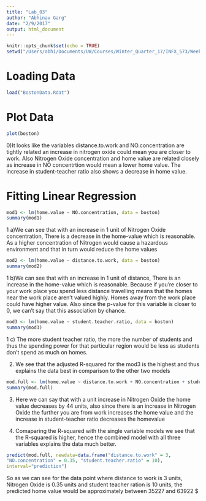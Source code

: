 ```yaml
---
title: "Lab_03"
author: "Abhinav Garg"
date: "2/9/2017"
output: html_document
---
```


```r
knitr::opts_chunk$set(echo = TRUE)
setwd("/Users/abhi/Documents/UW/Courses/Winter_Quarter_17/INFX_573/Week_5")
```

# Loading Data 
```r
load("BostonData.Rdat")
```

# Plot Data 
```r

plot(boston)
```

0)It looks like the variables distance.to.work and NO.concentration are tightly related an increase in nitrogen oxide could mean you are closer to work. Also Nitrogen Oxide concentration and home value are related closely as increase in NO concentrtion would mean a lower home value. The increase in student-teacher ratio also shows a decrease in home value. 

# Fitting Linear Regression
```r
mod1 <- lm(home.value ~ NO.concentration, data = boston)
summary(mod1)
```
1 a)We can see that with an increase in 1 unit of Nitrogen Oxide concentration, There is a decrease in the home-value which is reasonable. As a higher concentration of Nitrogen would cause a hazardous environment and that in turn would reduce the home values
```r
mod2 <- lm(home.value ~ distance.to.work, data = boston)
summary(mod2)
```
1 b)We can see that with an increase in 1 unit of distance, There is an increase in the home-value which is reasonable. Because if you're closer to your work place you spend less distance travelling means that the homes near the work place aren't valued highly. Homes away from the work place could have higher value. Also since the p-value for this variable is closer to 0, we can't say that this association by chance. 

```r
mod3 <- lm(home.value ~ student.teacher.ratio, data = boston)
summary(mod3)
```
1 c) The more student teacher ratio, the more the number of students and thus the spending power for that particular region would be less as students don't spend as much on homes. 


2) We see that the adjusted R-squared for the mod3 is the highest and thus explains the data best in comparison to the other two models 

```r
mod.full <- lm(home.value ~ distance.to.work + NO.concentration + student.teacher.ratio, data = boston)
summary(mod.full)
```

3) Here we can say that with a unit increase in Nitrogen Oxide the home value decreases by 44 units, also since there is an increase in Nitrogen Oxide the further you are from work increases the home value and the increase in student-teacher ratio decreases the homevalue

4) Comaparing the R-squared with the single variable models we see that the R-squared is higher, hence the combined model with all three variables explains the data much better. 

```r
predict(mod.full, newdata=data.frame("distance.to.work" = 3,
"NO.concentration" = 0.35, "student.teacher.ratio" = 10),
interval="prediction")
```
So as we can see for the data point where distance to work is 3 units, Nitrogen Oxide is 0.35 units and student teacher ration is 10 units, the predicted home value would be approximately between 35227 and 63922 $

